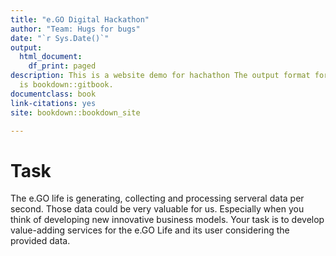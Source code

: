 ```yaml
--- 
title: "e.GO Digital Hackathon"
author: "Team: Hugs for bugs"
date: "`r Sys.Date()`"
output:
  html_document:
    df_print: paged
description: This is a website demo for hachathon The output format for this example
  is bookdown::gitbook.
documentclass: book
link-citations: yes
site: bookdown::bookdown_site

---
```


# Task

The e.GO life is generating, collecting and processing serveral data per second. Those data could be very valuable for us. Especially when you think of developing new innovative business models. Your task is to develop value-adding services for the e.GO Life and its user considering the provided data.

